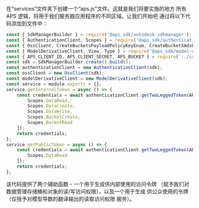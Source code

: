 在“services”文件夹下创建一个“aps.js”文件。这就是我们将要实施的地方
所有 APS 逻辑，将用于我们服务器应用程序的不同区域。让我们开始吧
通过将以下代码添加到文件中：

```js title="services/aps.js"
const { SdkManagerBuilder } = require('@aps_sdk/autodesk-sdkmanager');
const { AuthenticationClient, Scopes } = require('@aps_sdk/authentication');
const { OssClient, CreateBucketsPayloadPolicyKeyEnum, CreateBucketXAdsRegionEnum } = require('@aps_sdk/oss');
const { ModelDerivativeClient, View, Type } = require('@aps_sdk/model-derivative');
const { APS_CLIENT_ID, APS_CLIENT_SECRET, APS_BUCKET } = require('../config.js');
const sdk = SdkManagerBuilder.create().build();
const authenticationClient = new AuthenticationClient(sdk);
const ossClient = new OssClient(sdk);
const modelDerivativeClient = new ModelDerivativeClient(sdk);
const service = module.exports = {};
service.getInternalToken = async () => {
    const credentials = await authenticationClient.getTwoLeggedToken(APS_CLIENT_ID, APS_CLIENT_SECRET, [
        Scopes.DataRead,
        Scopes.DataCreate,
        Scopes.DataWrite,
        Scopes.BucketCreate,
        Scopes.BucketRead
    ]);
    return credentials;
};
service.getPublicToken = async () => {
    const credentials = await authenticationClient.getTwoLeggedToken(APS_CLIENT_ID, APS_CLIENT_SECRET, [
        Scopes.DataRead
    ]);
    return credentials;
};
```

该代码提供了两个辅助函数 - 一个用于生成供内部使用的访问令牌
（赋予我们对数据管理存储桶和对象的读/写访问权限），以及一个用于生成
供公众使用的令牌（仅授予对模型导数的翻译输出的读取访问权限
服务）。